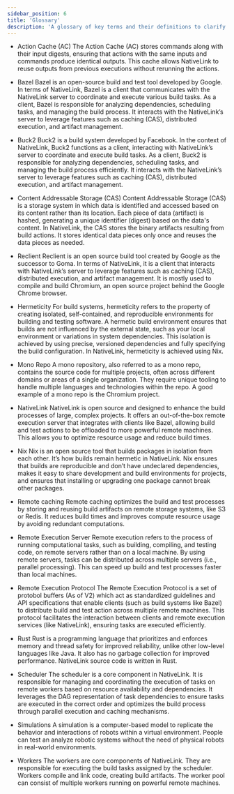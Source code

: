 ```yaml
---
sidebar_position: 6
title: 'Glossary'
description: 'A glossary of key terms and their definitions to clarify concepts'
---
```


- Action Cache (AC)
The Action Cache (AC) stores commands along with their input digests, ensuring that actions with the same inputs and commands produce identical outputs. This cache allows NativeLink to reuse outputs from previous executions without rerunning the actions.

- Bazel
Bazel is an open-source build and test tool developed by Google. In terms of NativeLink, Bazel is a client that communicates with the NativeLink server to coordinate and execute various build tasks. As a client, Bazel is responsible for analyzing dependencies, scheduling tasks, and managing the build process. It interacts with the NativeLink’s server to leverage features such as caching (CAS), distributed execution, and artifact management.

- Buck2
Buck2 is a build system developed by Facebook. In the context of NativeLink, Buck2 functions as a client, interacting with NativeLink’s server to coordinate and execute build tasks. As a client, Buck2 is responsible for analyzing dependencies, scheduling tasks, and managing the build process efficiently. It interacts with the NativeLink’s server to leverage features such as caching (CAS), distributed execution, and artifact management.


- Content Addressable Storage (CAS)
Content Addressable Storage (CAS) is a storage system in which data is identified and accessed based on its content rather than its location. Each piece of data (artifact) is hashed, generating a unique identifier (digest) based on the data's content. In NativeLink, the CAS stores the binary artifacts resulting from build actions. It stores identical data pieces only once and reuses the data pieces as needed.


- Reclient
Reclient is an open source build tool created by Google as the successor to Goma. In terms of NativeLink, it is a client that interacts with NativeLink’s server to leverage features such as caching (CAS), distributed execution, and artifact management. It is mostly used to compile and build Chromium, an open source project behind the Google Chrome browser.

- Hermeticity
For build systems, hermeticity refers to the property of creating isolated, self-contained, and reproducible environments for building and testing software. A hermetic build environment ensures that builds are not influenced by the external state, such as your local environment or variations in system dependencies. This isolation is achieved by using precise, versioned dependencies and fully specifying the build configuration. In NativeLink, hermeticity is achieved using Nix.

- Mono Repo
A mono repository, also referred to as a mono repo, contains the source code for multiple projects, often across different domains or areas of a single organization. They require unique tooling to handle multiple languages and technologies within the repo. A good example of a mono repo is the Chromium project.

- NativeLink
NativeLink is open source and designed to enhance the build processes of large, complex projects. It offers an out-of-the-box remote execution server that integrates with clients like Bazel, allowing build and test actions to be offloaded to more powerful remote machines. This allows you to optimize resource usage and reduce build times.

- Nix
Nix is an open source tool that builds packages in isolation from each other. It’s how builds remain hermetic in NativeLink. Nix ensures that builds are reproducible and don’t have undeclared dependencies, makes it easy to share development and build environments for projects, and ensures that installing or upgrading one package cannot break other packages.

- Remote caching
Remote caching optimizes the build and test processes by storing and reusing build artifacts on remote storage systems, like S3 or Redis. It reduces build times and improves compute resource usage by avoiding redundant computations.

- Remote Execution Server
Remote execution refers to the process of running computational tasks, such as building, compiling, and testing code, on remote servers rather than on a local machine. By using remote servers, tasks can be distributed across multiple servers (i.e., parallel processing). This can speed up build and test processes faster than local machines.

- Remote Execution Protocol
The Remote Execution Protocol is a set of protobol buffers (As of V2) which act as standardized guidelines and API specifications that enable clients (such as build systems like Bazel) to distribute build and test action across multiple remote machines. This protocol facilitates the interaction between clients and remote execution services (like NativeLink), ensuring tasks are executed efficiently.

- Rust
Rust is a programming language that prioritizes and enforces memory and thread safety for improved reliability, unlike other low-level languages like Java. It also has no garbage collection for improved performance. NativeLink source code is written in Rust.

- Scheduler
The scheduler is a core component in NativeLink. It is responsible for managing and coordinating the execution of tasks on remote workers based on resource availability and dependencies. It leverages the DAG representation of task dependencies to ensure tasks are executed in the correct order and optimizes the build process through parallel execution and caching mechanisms.

- Simulations
A simulation is a computer-based model to replicate the behavior and interactions of robots within a virtual environment. People can test an analyze robotic systems without the need of physical robots in real-world environments.

- Workers
The workers are core components of NativeLink. They are responsible for executing the build tasks assigned by the scheduler. Workers compile and link code, creating build artifacts. The worker pool can consist of multiple workers running on powerful remote machines.
